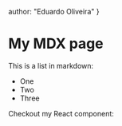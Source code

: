 
  author: "Eduardo Oliveira"
}

# My MDX page

This is a list in markdown:

- One
- Two
- Three

Checkout my React component:

<Testing />